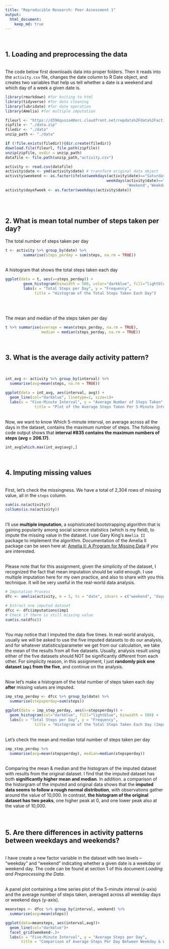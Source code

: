 ```yaml
---
title: "Reproducible Research: Peer Assessment 1"
output: 
  html_document:
    keep_md: true
---
```


<br>

## 1. Loading and preprocessing the data

<br>
The code below first downloads data into proper folders. Then it reads into the 
`activity.csv` file, changes the date column to R Date object, and creates two 
variables that help us tell whether a date is a weekend and which day of a week
a given date is.


```r
library(rmarkdown) #for kniting to html
library(tidyverse) #for data cleaning
library(lubridate) #for date operation
library(Amelia) #for multiple imputation

fileurl <- "https://d396qusza40orc.cloudfront.net/repdata%2Fdata%2Factivity.zip"
zipfile <- "./data.zip"
filedir <- "./data"
unzip_path <- "./data"

if (!file.exists(filedir)){dir.create(filedir)}
download.file(fileurl, file.path(zipfile))
unzip(zipfile, exdir = unzip_path)
datafile <- file.path(unzip_path,"activity.csv")

activity <- read.csv(datafile)
activity$date <- ymd(activity$date) # transform original data object
activity$weekend <- as.factor(ifelse(weekdays(activity$date)=="Saturday"|
                                             weekdays(activity$date)=="Sunday",
                                                      'Weekend','Weekday'))
activity$dayofweek <- as.factor(weekdays(activity$date))
```
<br>
<br>


## 2. What is mean total number of steps taken per day?  

The total number of steps taken per day
```r
t <- activity %>% group_by(date) %>% 
        summarise(steps_perday = sum(steps, na.rm = TRUE))
```

<br>
A histogram that shows the total steps taken each day
<br>

```r
ggplot(data = t, aes(x=steps_perday)) +
        geom_histogram(binwidth = 500, color="darkblue", fill="lightblue") +
        labs(x = "Total Steps per Day", y = "Frequency", 
             title = "Histogram of the Total Steps Taken Each Day")
```
<br>
<br>

The mean and median of the steps taken per day
<br>

```r
t %>% summarise(average = mean(steps_perday, na.rm = TRUE), 
                median = median(steps_perday, na.rm = TRUE))
```
<br>



## 3. What is the average daily activity pattern?
<br>

```r
int_avg <- activity %>% group_by(interval) %>% 
  summarise(avg=mean(steps, na.rm = TRUE))
```

```r
ggplot(data = int_avg, aes(interval, avg)) +
  geom_line(col="darkblue", linetype=1, size=1)+
  labs(x = "Five-Minute Interval", y = "Average Number of Steps Taken", 
             title = "Plot of the Average Steps Taken Per 5-Minute Interval Across All Days")
```


<br>
Now, we want to know Which 5-minute interval, on average across all the days in the dataset, contains the maximum number of steps. The following code output 
shows that **interval #835 contains the maximum numbers of steps (avg = 206.17)**. 


```r
int_avg[which.max(int_avg$avg),]
```
<br>


## 4. Imputing missing values

<br>
First, let's check the missingness. We have a total of 2,304 rows of missing value, all in the `steps` column.

```r
sum(is.na(activity))
colSums(is.na(activity))
```



<br>
I'll use **multiple imputation**, a sophisticated bootstrapping algorithm that 
is gaining popularity among social science statistics (which is my field), to 
impute the missing value in the dataset. I use Gary King's `Amelia II` package to implement the algorithm. Documentation of the Amelia II package can be seen here at: [Amelia II: A Program for Missing Data](https://cran.r-project.org/web/packages/Amelia/vignettes/amelia.pdf) if 
you are interested.

<br>
Please note that for this assignment, given the simplicity of the dataset, 
I recognized the fact that mean imputation should be valid enough. I use 
multiple imputation here for my own practice, and also to share with you 
this technique. It will be very useful in the real-world data analysis. 
<br>

```r
# Imputation Process
dfc <- amelia(activity, m = 5, ts = "date", idvars = c("weekend", "dayofweek"))
```

```r
# Extract one imputed dataset
dfcc <- dfc$imputations$imp1
# Check if there is still missing value
sum(is.na(dfcc))
```

<br>
You may notice that I imputed the data five times. In real-world analysis, usually we will be asked to use the five imputed datasets to do our analysis, 
and for whatever statistics/parameter we get from our calculation, we take the 
mean of the results from all five datasets. Usually, analysis result using either of the five datasets should NOT be significantly different from each other. For simplicity reason, in this assignment, I just **randomly pick one** 
**dataset `imp1` from the five**, and continue on the analysis. 

<br>
Now let's make a histogram of the total number of steps taken each day 
**after** missing values are imputed.
<br>

```r
imp_step_perday <- dfcc %>% group_by(date) %>% 
  summarise(stepsperday=sum(steps))
```

```r
ggplot(data = imp_step_perday, aes(x=stepsperday)) + 
  geom_histogram(col="darkblue", fill="lightblue", binwidth = 500) + 
  labs(x = "Total Steps per Day", y = "Frequency", 
             title = "Histogram of the Total Steps Taken Each Day (Imputed Dataset)")
```

<br>
Let's check the mean and median total number of steps taken per day
<br>

```r
imp_step_perday %>% 
  summarise(avg=mean(stepsperday), median=median(stepsperday))
```

<br>
Comparing the mean & median and the histogram of the imputed dataset with 
results from the original dataset. I find that the imputed dataset has both 
**significantly higher mean and median**. In addition. a comparison of the 
historgram of the imputed and original data shows that the **imputed data seems**
**to follow a rough normal distribution**, with observations gather around the value of 10,000. In contrast, **the histogram of the original dataset has two peaks**, one higher peak at 0, and one lower peak also at the value of 10,000. 
<br>
<br>
<br>

## 5. Are there differences in activity patterns between weekdays and weekends?


<br>
I have create a new factor variable in the dataset with two levels – 
“weekday” and “weekend” indicating whether a given date is a weekday or weekend day. The code can be found at section 1 of this document *Loading and Preprocessing the Data*.

<br>
A panel plot containing a time series plot of the 5-minute interval (x-axis) and the average number of steps taken, averaged across all weekday days or weekend days (y-axis).


```r
meansteps <- dfcc %>% group_by(interval, weekend) %>% 
  summarise(avg=mean(steps))
```
```r
ggplot(data=meansteps, aes(interval,avg))+
  geom_line(col="darkblue")+
  facet_grid(weekend~.)+
  labs(x = "Five-Minute Interval", y = "Average Steps per Day", 
       title = "Comparison of Average Steps Per Day Between Weekday & Weekend ")
```
